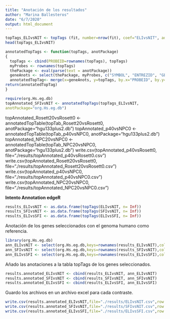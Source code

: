 ```yaml
---
title: "Anotación de los resultados"
author: "Marina Ballesteros"
date: "6/7/2020"
output: html_document
---
```


```r
topTags_ELIvsNIT <- topTags (fit, number=nrow(fit), coef="ELIvsNIT", adjust="fdr") 
head(topTags_ELIvsNIT)
```



```r
annotatedTopTags <- function(topTags, anotPackage)
{
  topTags <- cbind(PROBEID=rownames(topTags), topTags)
  myProbes <- rownames(topTags)
  thePackage <- eval(parse(text = anotPackage))
  geneAnots <- select(thePackage, myProbes, c("SYMBOL", "ENTREZID", "GENENAME"))
  annotatedTopTag<- merge(x=geneAnots, y=topTags, by.x="PROBEID", by.y="PROBEID")
return(annotatedTopTag)
}
```

```r
require(org.Hs.eg.db)
topAnnotated_SFIvsNIT <- annotatedTopTags(topTags_ELIvsNIT,
anotPackage="org.Hs.eg.db")
```

topAnnotated_Rosett20vsRosett0 <- annotatedTopTable(topTab_Rosett20vsRosett0,
anotPackage="hgu133plus2.db")
topAnnotated_p40vsNPC0 <- annotatedTopTable(topTab_p40vsNPC0,
anotPackage="hgu133plus2.db")
topAnnotated_NPC20vsNPC0 <- annotatedTopTable(topTab_NPC20vsNPC0,
anotPackage="hgu133plus2.db")
write.csv(topAnnotated_p40vsRosett0, file="./results/topAnnotated_p40vsRosett0.csv")
write.csv(topAnnotated_Rosett20vsRosett0, file="./results/topAnnotated_Rosett20vsRosett0.csv")
write.csv(topAnnotated_p40vsNPC0, file="./results/topAnnotated_p40vsNPC0.csv")
write.csv(topAnnotated_NPC20vsNPC0, file="./results/topAnnotated_NPC20vsNPC0.csv")


**Intento Annotation edgeR**

```r
results_ELIvsNIT <- as.data.frame(topTags(ELIvsNIT, n= Inf))
results_SFIvsNIT <- as.data.frame(topTags(SFIvsNIT, n= Inf))
results_ELIvsSFI <- as.data.frame(topTags(ELIvsSFI, n= Inf))
```

Anotación de los genes seleccionados con el genoma humano como referencia.

```r
library(org.Hs.eg.db)
ann_ELIvsNIT <- select(org.Hs.eg.db,keys=rownames(results_ELIvsNIT),columns=c("ENTREZID","SYMBOL","GENENAME"))
ann_SFIvsNIT <- select(org.Hs.eg.db,keys=rownames(results_SFIvsNIT),columns=c("ENTREZID","SYMBOL","GENENAME"))
ann_ELIvsSFI <- select(org.Hs.eg.db,keys=rownames(results_ELIvsSFI),columns=c("ENTREZID","SYMBOL","GENENAME"))
```

Añado las anotaciones a la tabla topTags de los genes seleccionados.

```r
results.annotated_ELIvsNIT <- cbind(results_ELIvsNIT, ann_ELIvsNIT)
results.annotated_SFIvsNIT <- cbind(results_SFIvsNIT, ann_SFIvsNIT)
results.annotated_ELIvsSFI <- cbind(results_ELIvsSFI, ann_ELIvsSFI)
```

Guardo los archivos en un archivo excel para cada contraste.

```r
write.csv(results.annotated_ELIvsNIT,file="./results/ELIvsNIT.csv",row.names=FALSE)
write.csv(results.annotated_SFIvsNIT,file="./results/SFIvsNIT.csv",row.names=FALSE)
write.csv(results.annotated_ELIvsSFI,file="./results/ELIvsSFI.csv",row.names=FALSE)
```
